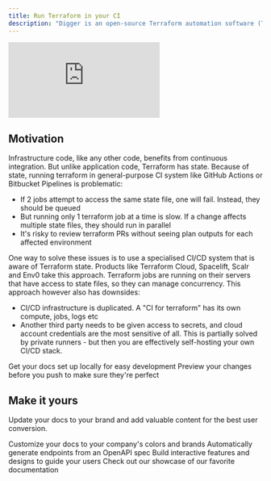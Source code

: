 ```yaml
---
title: Run Terraform in your CI
description: "Digger is an open-source Terraform automation software (TACO)"
---
```


<div style={{position: 'relative', paddingBottom: '64.67065868263472%', height: 0}}>
  <iframe src="https://www.loom.com/embed/dd81941447184f66b2f6ed930066cb40?sid=cdbd30c5-94c7-45d5-bc3c-da5a702d8ed7"
    frameborder="0" webkitallowfullscreen mozallowfullscreen allowfullscreen
    style={{position: 'absolute', top: 0, left: 0, width: '100%', height: '100%'}}>
  </iframe>
</div>


## Motivation

Infrastructure code, like any other code, benefits from continuous integration. But unlike application code, Terraform has state. Because of state, running terraform in general-purpose CI system like GitHub Actions or Bitbucket Pipelines is problematic:
- If 2 jobs attempt to access the same state file, one will fail. Instead, they should be queued
- But running only 1 terraform job at a time is slow. If a change affects multiple state files, they should run in parallel
- It's risky to review terraform PRs without seeing plan outputs for each affected environment

One way to solve these issues is to use a specialised CI/CD system that is aware of Terraform state. Products like Terraform Cloud, Spacelift, Scalr and Env0 take this approach. Terraform jobs are running on their servers that have access to state files, so they can manage concurrency. This approach however also has downsides:
- CI/CD infrastructure is duplicated. A "CI for terraform" has its own compute, jobs, logs etc
- Another third party needs to be given access to secrets, and cloud account credentials are the most sensitive of all. This is partially solved by private runners - but then you are effectively self-hosting your own CI/CD stack. 

<CardGroup cols={2}>
  <Card
    title="Edit Your Docs"
    icon="pen-to-square"
    href="https://mintlify.com/docs/quickstart"
  >
    Get your docs set up locally for easy development
  </Card>
  <Card
    title="Preview Changes"
    icon="image"
    href="https://mintlify.com/docs/development"
  >
    Preview your changes before you push to make sure they're perfect
  </Card>
</CardGroup>

## Make it yours

Update your docs to your brand and add valuable content for the best user conversion.

<CardGroup cols={2}>
  <Card
    title="Customize Style"
    icon="palette"
    href="https://mintlify.com/docs/settings/global"
  >
    Customize your docs to your company's colors and brands
  </Card>
  <Card
    title="Reference APIs"
    icon="code"
    href="https://mintlify.com/docs/api-playground/openapi"
  >
    Automatically generate endpoints from an OpenAPI spec
  </Card>
  <Card
    title="Add Components"
    icon="screwdriver-wrench"
    href="https://mintlify.com/docs/components/accordion"
  >
    Build interactive features and designs to guide your users
  </Card>
  <Card
    title="Get Inspiration"
    icon="stars"
    href="https://mintlify.com/showcase"
  >
    Check out our showcase of our favorite documentation
  </Card>
</CardGroup>

